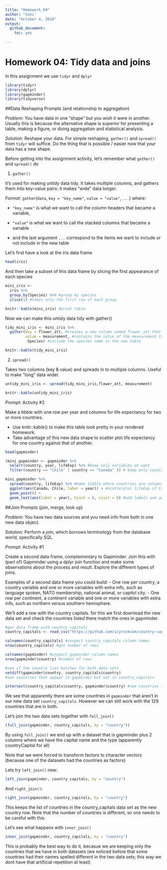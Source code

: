 ```yaml
---
title: "Homework_04"
author: "Coni"
date: "October 4, 2018"
output:
  github_document:
    toc: yes
  
---
```


# Homework 04: Tidy data and joins

In this assignment we use `tidyr` and `dplyr`

```r
library(tidyr)
library(dplyr)
library(gapminder)
library(tidyverse)
```


##Data Reshaping Prompts (and relationship to aggregation)

_Problem:_ You have data in one “shape” but you wish it were in another. Usually this is because the alternative shape is superior for presenting a table, making a figure, or doing aggregation and statistical analysis.

_Solution:_ Reshape your data. For simple reshaping, `gather()` and `spread()` from `tidyr` will suffice. Do the thing that is possible / easier now that your data has a new shape.

Before getting into the assignment activity, let's remember what `gather()` and `spread()` do

1. `gather()` 

It's used for making untidy data tidy. It takes multiple columns, and gathers them into key-value pairs: it makes “wide” data longer.

*Format:* `gather`(`data`, `key = "key_name"`, `value = "value"`, `...`) where:
  
  - `"key_name"` is what we want to call the column headers that became a variable, 
  
  - `"value"` is what we want to call the stacked columns that became a variable
  
  - and the last argument `...` correspond to the items we want to include or not include in the new table

Let's first have a look at the iris data frame

```r

head(iris)

```

And then take a subset of this data frame by slicing the first appearance of each species

```r
mini_iris <- 
  iris %>%
  group_by(Species) %>% #group by species
  slice(1) #takes only the first row of each group

knitr::kable(mini_iris) #print table
```

Now we can make this untidy data tidy with gather()

```r
tidy_mini_iris <- mini_iris %>% 
  gather(key = flower_att, #creates a new column named flower_att that contains the measurement type
         value = measurement, #contains the value of the measurement type for each species
         -Species) #include the species name in the new table

knitr::kable(tidy_mini_iris)
```

2. `spread()` 

Takes two columns (key & value) and spreads in to multiple columns.
Useful to make “long” data wider.

```r
untidy_mini_iris <- spread(tidy_mini_iris,flower_att, measurement)

knitr::kable(untidy_mini_iris)
```

_Prompt:_ Activity #2

Make a tibble with one row per year and columns for life expectancy for two or more countries.

- Use knitr::kable() to make this table look pretty in your rendered homework.
- Take advantage of this new data shape to scatter plot life expectancy for one country against that of another.

```r
head(gapminder)

(mini_gapminder <- gapminder %>%
  select(country, year, lifeExp) %>% #keep only variables we want
  filter(country == "Chile" | country == "Canada" )) # keep only countries we want

mini_gapminder %>% 
  spread(country, lifeExp) %>% #make tibble where countries are columns and years are rows
  ggplot(aes(Canada, Chile, label = year)) + #scatterplot lifeExp of Canada vs Chile
  geom_point() +
  geom_text(aes(label = year), hjust = 0, vjust = 0) #add labels and adjust position

```

##Join Prompts (join, merge, look up)

_Problem:_ You have two data sources and you need info from both in one new data object.

_Solution:_ Perform a join, which borrows terminology from the database world, specifically SQL.

_Prompt:_ Activity #1

Create a second data frame, complementary to Gapminder. Join this with (part of) Gapminder using a dplyr join function and make some observations about the process and result. Explore the different types of joins. 

Examples of a second data frame you could build:
- One row per country, a country variable and one or more variables with extra info, such as language spoken, NATO membership, national animal, or capitol city.
- One row per continent, a continent variable and one or more variables with extra info, such as northern versus southern hemisphere.

We'll add a row with the country capitals. for this we first download the new data set and check the countries listed there match the ones in gapminder.

```r
#get data frame with country capitals
country_capitals <- read_csv("https://github.com/icyrockcom/country-capitals/raw/master/data/country-list.csv") 

colnames(country_capitals) #inspect country_capitals column names
nrow(country_capitals) #get number of rows

colnames(gapminder) #inspect gapminder column names
nrow(gapminder$country) #number of rows

#see if the country list matches for both data sets
setdiff(gapminder$country, country_capitals$country) 
#see countries that appear in gapminder but not in country_capitals

intersect(country_capitals$country, gapminder$country) #see countries that appear in both datasets

```

We see that apparently there are some countries in `gapminder` that aren't in our new data set `country_capitals`. However we can still work with the 129 countries that are in both.

Let's join the two data sets together with `full_join()`

```r
(full_join(gapminder, country_capitals, by = "country"))
```
By using `full_join()` we end up with a dataset that is gapminder plus 2 columns where we have the capital name and the type (apparently countryCapital for all)

Note that we were forced to transform factors to character vectors (because one of the datasets had the countries as factors)

Lets try `left_join()` now:

```r
left_join(gapminder, country_capitals, by = "country")
```

And `right_join()`:

```r
right_join(gapminder, country_capitals, by = "country")
```

This keeps the list of countries in the country_capitals data set as the new country row. Note that the number of countries is different, so one needs to be careful with this.

Let's see what happens with `inner_join()`

```r
inner_join(gapminder, country_capitals, by = "country")
```

This is probably the best way to do it, becasue we are keeping only the countries that we have in both datasets (we noticed before that some countries had their names spelled different in the two data sets; this way we dont have that artificial repetition at least)


